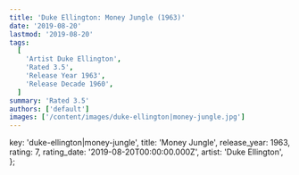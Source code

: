 ```yaml
---
title: 'Duke Ellington: Money Jungle (1963)'
date: '2019-08-20'
lastmod: '2019-08-20'
tags:
  [
    'Artist Duke Ellington',
    'Rated 3.5',
    'Release Year 1963',
    'Release Decade 1960',
  ]
summary: 'Rated 3.5'
authors: ['default']
images: ['/content/images/duke-ellington|money-jungle.jpg']
---
```


  key: 'duke-ellington|money-jungle',
  title: 'Money Jungle',
  release_year: 1963,
  rating: 7,
  rating_date: '2019-08-20T00:00:00.000Z',
  artist: 'Duke Ellington',
};

<MusicRating data={data} />
